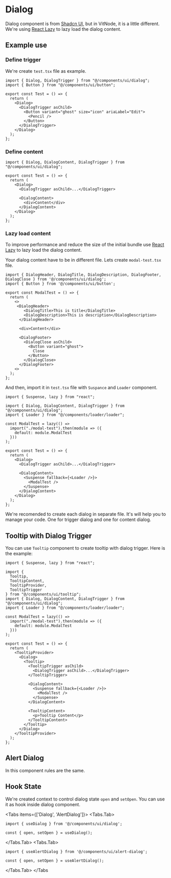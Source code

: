 
# Dialog

Dialog component is from [Shadcn UI](https://ui.shadcn.com/docs/components/dialog), but in VitNode, it is a little different. We're using [React Lazy](https://react.dev/reference/react/lazy) to lazy load the dialog content.

## Example use

<Steps>

### Define trigger

We're create `test.tsx` file as example.

```tsx
import { Dialog, DialogTrigger } from "@/components/ui/dialog";
import { Button } from "@/components/ui/button";

export const Test = () => {
  return (
    <Dialog>
      <DialogTrigger asChild>
        <Button variant="ghost" size="icon" ariaLabel="Edit">
          <Pencil />
        </Button>
      </DialogTrigger>
    </Dialog>
  );
};
```

### Define content

```tsx
import { Dialog, DialogContent, DialogTrigger } from "@/components/ui/dialog";

export const Test = () => {
  return (
    <Dialog>
      <DialogTrigger asChild>...</DialogTrigger>

      <DialogContent>
        <div>Content</div>
      </DialogContent>
    </Dialog>
  );
};
```

### Lazy load content

To improve performance and reduce the size of the initial bundle use [React Lazy](https://react.dev/reference/react/lazy) to lazy load the dialog content.

Your dialog content have to be in different file. Lets create `modal-test.tsx` file.

```tsx
import { DialogHeader, DialogTitle, DialogDescription, DialogFooter, DialogClose } from '@/components/ui/dialog';
import { Button } from '@/components/ui/button';

export const ModalTest = () => {
  return (
    <>
     <DialogHeader>
        <DialogTitle>This is title</DialogTitle>
        <DialogDescription>This is description</DialogDescription>
      </DialogHeader>

      <div>Content</div>

      <DialogFooter>
        <DialogClose asChild>
          <Button variant="ghost">
            Close
          </Button>
        </DialogClose>
      </DialogFooter>
    <>
  );
};
```

And then, import it in `test.tsx` file with `Suspance` and `Loader` component.

```tsx
import { Suspense, lazy } from "react";

import { Dialog, DialogContent, DialogTrigger } from "@/components/ui/dialog";
import { Loader } from "@/components/loader/loader";

const ModalTest = lazy(() =>
  import("./modal-test").then(module => ({
    default: module.ModalTest
  }))
);

export const Test = () => {
  return (
    <Dialog>
      <DialogTrigger asChild>...</DialogTrigger>

      <DialogContent>
        <Suspense fallback={<Loader />}>
          <ModalTest />
        </Suspense>
      </DialogContent>
    </Dialog>
  );
};
```

</Steps>

<Callout type="info" emoji="ℹ️">
  We're recomended to create each dialog in separate file. It's will help you to
  manage your code. One for trigger dialog and one for content dialog.
</Callout>

## Tooltip with Dialog Trigger

You can use `Tooltip` component to create tooltip with dialog trigger. Here is the example:

```tsx
import { Suspense, lazy } from "react";

import {
  Tooltip,
  TooltipContent,
  TooltipProvider,
  TooltipTrigger
} from "@/components/ui/tooltip";
import { Dialog, DialogContent, DialogTrigger } from "@/components/ui/dialog";
import { Loader } from "@/components/loader/loader";

const ModalTest = lazy(() =>
  import("./modal-test").then(module => ({
    default: module.ModalTest
  }))
);

export const Test = () => {
  return (
    <TooltipProvider>
      <Dialog>
        <Tooltip>
          <TooltipTrigger asChild>
            <DialogTrigger asChild>...</DialogTrigger>
          </TooltipTrigger>

          <DialogContent>
            <Suspense fallback={<Loader />}>
              <ModalTest />
            </Suspense>
          </DialogContent>

          <TooltipContent>
            <p>Tooltip Content</p>
          </TooltipContent>
        </Tooltip>
      </Dialog>
    </TooltipProvider>
  );
};
```

## Alert Dialog

In this component rules are the same.

## Hook State

We're created context to control dialog state `open` and `setOpen`. You can use it as hook inside dialog component.

 
<Tabs items={['Dialog', 'AlertDialog']}>
  <Tabs.Tab>
  
  ```tsx
  import { useDialog } from '@/components/ui/dialog';
  
  const { open, setOpen } = useDialog();
  ```
  
  </Tabs.Tab>
  <Tabs.Tab>
  
  ```tsx
  import { useAlertDialog } from '@/components/ui/alert-dialog';
  
  const { open, setOpen } = useAlertDialog();
  ```
  
  </Tabs.Tab>
</Tabs

>
